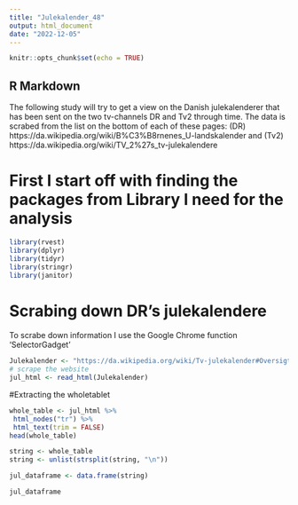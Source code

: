 ```yaml
---
title: "Julekalender_48"
output: html_document
date: "2022-12-05"
---
```


```r
knitr::opts_chunk$set(echo = TRUE)
```

## R Markdown
The following study will try to get a view on the Danish julekalenderer that has been sent on the two tv-channels DR and Tv2 through time. The data is scrabed from the list on the bottom of each of these pages: (DR) https://da.wikipedia.org/wiki/B%C3%B8rnenes_U-landskalender and (Tv2) https://da.wikipedia.org/wiki/TV_2%27s_tv-julekalendere


# First I start off with finding the packages from Library I need for the analysis 
```r
library(rvest)
library(dplyr)
library(tidyr)
library(stringr)
library(janitor)
```

# Scrabing down DR's julekalendere
To scrabe down information I use the Google Chrome function 'SelectorGadget' 
```r
Julekalender <- "https://da.wikipedia.org/wiki/Tv-julekalender#Oversigter_over_tv-julekalendere"
# scrape the website
jul_html <- read_html(Julekalender)
```

#Extracting the wholetablet 
```r
whole_table <- jul_html %>% 
 html_nodes("tr") %>%
 html_text(trim = FALSE) 
head(whole_table)
```

```r
string <- whole_table
string <- unlist(strsplit(string, "\n"))
```

```r
jul_dataframe <- data.frame(string)
```

```r
jul_dataframe
```

